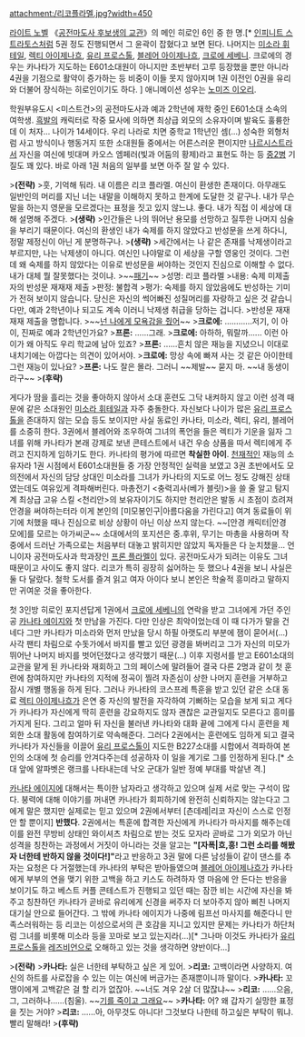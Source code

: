 attachment:/리코플라멜.jpg?width=450

[[라이트 노벨]] 《[[공전마도사 후보생의 교관]]》의 메인 히로인 6인 중 한 명.[* [[인피니트 스트라토스]]처럼 5권 정도 진행되면서 그 윤곽이 잡혔다고 보면 된다. 나머지는 [[미소라 휘테일]], [[렉티 아이제나흐]], [[유리 프로스톨]], [[블레어 아이제나흐]], [[크로에 세베니]]. 크로에의 경우는 카나타가 지도하는 E601소대원이 아니지만 초반부터 고루 등장했을 뿐만 아니라 4권을 기점으로 활약이 증가하는 등 비중이 이들 못지 않아지며 1권 이전인 0권을 유리와 더불어 장식하는 히로인이기도 하다. ] 애니메이션 성우는 [[노미즈 이오리]].

학원부유도시 <미스트건>의 공전마도사과 예과 2학년에 재학 중인 E601소대 소속의 여학생. [[흑발]]의 캐릭터로 작중 묘사에 의하면 최상급 외모의 소유자이며 발육도 훌륭한데 이 처자... 나이가 14세이다. 우리 나라로 치면 중학교 1학년인 셈(...) 성숙한 외형처럼 사고 방식이나 행동거지 또한 소대원들 중에서는 어른스러운 편이지만 [[나르시스트]]라서 자신을 여신에 빗대며 카오스 엠페러(빛과 어둠의 황제)라고 표현도 하는 등 [[중2병]] 기질도 꽤 있다. 바로 아래 1권 처음의 일부를 보면 아주 잘 알 수 있다.

>'''(전략)'''
>훗, 기억해 둬라. 내 이름은 리코 플라멜. 여신이 환생한 존재이다. 아무래도 일반인의 머리를 지닌 너는 내말을 이해하지 못하고 한계에 도달한 것 같구나. 내가 무슨 말을 하는지 영문을 모르겠다는 표정을 짓고 있지 않느냐. 좋다. 내가 직접 이 세상에 대해 설명해 주겠다.
>'''(생략)'''
>인간들은 나의 뛰어난 용모를 선망하고 질투한 나머지 심술을 부리기 때문이다. 여신의 환생인 내가 숙제를 하지 않았다고 반성문을 쓰게 하다니, 정말 제정신이 아닌 게 분명하구나.
>'''(생략)'''
>세간에서는 나 같은 존재를 낙제생이라고 부르지만, 나는 낙제생이 아니다. 여신인 나야말로 이 세상을 구할 영웅인 것이다. 그런데 왜 숙제를 하지 않았다는 이유로 반성문을 써야하는 것인지 진심으로 이해할 수 없다. 내가 대체 뭘 잘못했다는 것이냐.
>~~[[패기]]~~
>성명: 리코 플라멜
>내용: 숙제 미제출자의 반성문 재재재 제출
>판정: 불합격
>평가: 숙제를 하지 않았음에도 반성하는 기미가 전혀 보이지 않습니다. 당신은 자신의 썩어빠진 성질머리를 자랑하고 싶은 것 같습니다만, 예과 2학년이나 되고도 계속 이러니 낙제생 취급을 당하는 겁니다.
>반성문 재재재재 제출을 명합니다.
>~~[[넌 나에게 모욕감을 줬어]]~~
>'''크로에:''' ............저기, 이 아이, 진짜로 예과 2학년인가요?
>'''프론:''' ......그래.
>'''크로에:''' 아하하, 뭐랄까...... 이런 아이가 왜 아직도 우리 학교에 남아 있죠?
>'''프론:''' ......흔치 않은 재능을 지녔으니 이대로 내치기에는 아깝다는 의견이 있어서야.
>'''크로에:''' 망상 속에 빠져 사는 것 같은 아이한테 그런 재능이 있나요?
>'''프론:''' 나도 잘은 몰라. 그러니 ~~제발~~ 묻지 마. ~~내 동생이라구~~
>'''(후략)'''

게다가 땀을 흘리는 것을 좋아하지 않아서 소대 훈련도 그닥 내켜하지 않고 이런 성격 때문에 같은 소대원인 [[미소라 휘테일]]과 자주 충돌한다. 자신보다 나이가 많은 [[유리 프로스톨]]을 존대하지 않는 모습 등도 보이지만 사실 동료인 카나타, 미소라, 렉티, 유리, 블레어를 소중히 한다. 3권에서 블레어와 조우하여 그녀의 폭언을 들은 렉티가 기운을 잃자 그녀를 위해 카나타가 본래 강제로 보낸 콘테스트에서 내건 우승 상품을 따서 렉티에게 주려고 진지하게 임하기도 한다. 카나타의 평가에 따르면 '''착실한 아이'''. [[천재]]적인 재능의 소유자라 1권 시점에서 E601소대원들 중 가장 안정적인 실력을 보였고 3권 초반에서도 모의전에서 자신의 담당 상대인 미소라를 그녀가 카나타의 지도로 어느 정도 강해진 상태였는데도 여유있게 격파해버린다. 마총전기 <충력괴사(베가 블릿)>을 쓸 줄 알고 탐지계 최상급 고유 스킬 <천리안>의 보유자이기도 하지만 천리안은 발동 시 초점이 흐려져 안경을 써야하는터라 이게 본인의 [미모봉인구|아름다움을 가린다고] 여겨 동료들이 위기에 처했을 때나 진심으로 비상 상황이 아닌 이상 쓰지 않는다. ~~[안경 캐릭터|안경 모에]를 모르는 아가씨군~~ 소대에서의 포지션은 중.후위, 무기는 마총을 사용하며 작중에서 드러난 가족으로는 처음부터 대놓고 밝히지만 않았지 독자들은 다 눈치챘을... 언니이자 공전마도사과 학과장인 [[프론 플라멜]]이 있다. 공전마도사가 되려는 이유도 그녀 때문이고 사이도 좋지 않다. 리코가 특히 굉장히 싫어하는 듯 했으나 4권을 보니 사실은 둘 다 달랐다. 철학 도서를 즐겨 읽고 여자 아이다 보니 본인은 학술적 흥미라고 말하지만 귀여운 것을 좋아한다. 

첫 3인방 히로인 포지션답게 1권에서 [[크로에 세베니]]의 연락을 받고 그녀에게 가던 주인공 [[카나타 에이지]]와 첫 만남을 가진다. 다만 인상은 최악이었는데 이 때 다가가 말을 건네다 그만 카나타가 미소라와 먼저 만났을 당시 하필 아랫도리 부분에 잼이 묻어서(...) 사각 팬티 차림으로 수돗가에서 바지를 빨고 있던 광경을 봐버리고 그가 자신의 미모가 뛰어난 나머지 바지를 벗어던졌다고 생각했기 때문(...) 이후 지령서를 받고  E601소대의 교관을 맡게 된 카나타와 재회하고 그의 페이스에 말려들어 결국 다른 2명과 같이 첫 훈련에 참여하지만 카나타의 지적에 정곡이 찔려 자존심이 상한 나머지 훈련을 거부하고 잠시 개별 행동을 하게 된다. 그러나 카나타의 코스프레 특훈을 받고 있던 같은 소대 동료 [[렉티 아이제나흐]]가 은연 중 자신의 발전을 자각하여 기뻐하는 모습을 보게 되고 게다가 카나타가 자신에게 딱히 훈련을 강요하지도 않자 괜찮은 교관일지도 모른다고 흥미를 가지게 된다. 그리고 얼마 뒤 자신을 불러낸 카나타와 대화 끝에 그에게 다시 훈련을 제외한 소대 활동에 참여하기로 약속해준다. 그러다 2권에서는 훈련에도 임하게 되고 결국 카나타가 자신들을 이끌어 [[유리 프로스톨]]이 지도한 B227소대를 시합에서 격파하여 본인의 소대에 첫 승리를 안겨다주는데 성공하자 이 일을 계기로 그를 인정하게 된다.[* 소대 앞에 알파벳은 랭크를 나타내는데 낙오 군대가 일반 정예 부대를 박살낸 격.]       

[[카나타 에이지]]에 대해서는 특이한 남자라고 생각하고 있으며 실제 서로 맞는 구석이 많다. 붕력에 대해 이야기를 꺼내면 카나타가 회피하기에 완전히 신뢰하지는 않는다고 그에게 말은 했지만 실제로는 믿고 있으며 2권에서부터 [츤데레|리코 자신이 스스로 인정 안 할 뿐이지] '''반했다'''. 2권에서는 특훈에 합격한 자신에게 카나타가 마사지를 해주는데 이를 완전 무방비 상태인 와이셔츠 차림으로 받는 것도 모자라 곧바로 그가 외모가 아닌 성격을 칭찬하는 과정에서 거짓이 아니라는 것을 알고는 '''"[자폭|흐,흥! 그런 소리를 해봤자 너한테 반하지 않을 것이다!]"'''라고 반응하고 3권 말에 다른 남성들이 같이 댄스를 추자는 요청은 다 거절했는데 카나타의 부탁은 받아들였으며 [[블레어 아이제나흐]]가 카나타에게 부부의 연을 맺기 위한 고백을 하고 키스도 하려하자 영 마음에 안 든다는 반응을 보이기도 하고 베스트 커플 콘테스트가 진행되고 있던 때는 잠깐 비는 시간에 자신을 봐주고 칭찬하던 카나타가 곧바로 유리에게 신경을 써주자 더 보아주지 않아 삐친 나머지 대기실 안으로 들어간다. 그 밖에 카나타 에이지가 나중에 림프선 마사지를 해준다니 만족스러워하는 등 리코는 이성으로서의 큰 호감을 지니고 있지만 문제는 카나타가 하단처럼 그녀를 비롯해 미소라 등을 꼬마로 보고 있는지라(...)[* 그나마 이것도 카나타가 [[유리 프로스톨]]을 [[레즈비언]]으로 오해하고 있는 것을 생각하면 양반이다...]

>'''(전략)'''
>'''카나타:''' 실은 너한테 부탁하고 싶은 게 있어.
>'''리코:''' 고백이라면 사양하지. 여신의 하트를 사로잡을 수 있는 이는 여신에 버금가는 존재뿐이니까 말이다.
>'''카나타:''' 꼬맹이에게 고백같은 걸 할 리가 없잖아. ~~너도 겨우 2살 더 많잖냐~~
>'''리코:''' ......으음, 그, 그러하나......(침울). ~~[[기를 죽이고 그래요]]~~
>'''카나타:''' 어? 왜 갑자기 실망한 표정을 짓는 거야?
>'''리코:''' ......아, 아무것도 아니다! 그것보다 나한테 하고싶은 부탁이 뭐냐. 빨리 말해라!
>'''(후략)'''
